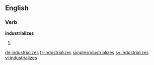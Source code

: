 ==English==

===Verb===
'''industrializes'''

# {{third-person singular of|industrialize}}

[[de:industrializes]]
[[fr:industrializes]]
[[simple:industrializes]]
[[sv:industrializes]]
[[vi:industrializes]]